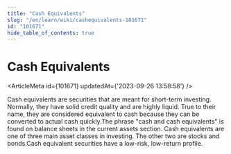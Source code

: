 ```yaml
---
title: "Cash Equivalents"
slug: "/en/learn/wiki/cashequivalents-101671"
id: "101671"
hide_table_of_contents: true
---
```



# Cash Equivalents

<ArticleMeta id={101671} updatedAt={'2023-09-26 13:58:58'} />
<div className='border-solid border-b border-t-0 my-4 border-[var(--ifm-color-gray-300)]' />

Cash equivalents are securities that are meant for short-term investing. Normally, they have solid credit quality and are highly liquid. True to their name, they are considered equivalent to cash because they can be converted to actual cash quickly.The phrase "cash and cash equivalents" is found on balance sheets in the current assets section. Cash equivalents are one of three main asset classes in investing. The other two are stocks and bonds.Cash equivalent securities have a low-risk, low-return profile.
